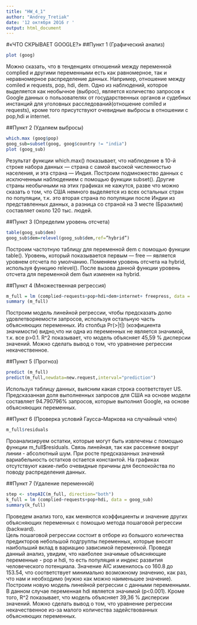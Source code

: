 ```yaml
---
title: "HW_4_1"
author: "Andrey_Tretiak"
date: '12 октября 2016 г '
output: html_document
---
```

#«ЧТО СКРЫВАЕТ GOOGLE?»
##Пункт 1 (Графический анализ)

```r
plot (goog)
```
 
 Можно сказать, что в тенденциях отношений между переменной complied и другими переменными есть как равномерное, так и неравномерное распределение данных. Например, отношение между comiled и requests, pop, hdi, dem. Одно из наблюдений, которое выделяется как необычное (выброс), является количество запросов к Google данных о пользователях от государственных органов и судебных инстанций для уголовных расследований(отношение comiled и requests), кроме того присутствуют очевидные выбросы в отношении с pop,hdi и internet.

##Пункт 2 (Удаляем выбросы)
```r
which.max (goog$pop)
goog_sub=subset(goog, goog$country != "india")
plot (goog_sub)
```
 
 Результат функции which.max() показывает, что наблюдение в 10-й строке набора данных — страна с самой высокой численностью населения, и эта страна — Индия. 
Построим подмножество данных с исключенным наблюдением с помощью функции subset(). Другие страны необычными на этих графиках не кажутся, разве что можно сказать о том, что США немного выделяется из всех остальных стран по популяции, т.к. это вторая страна по популяции после Индии из представленных данных, а разница со страной на 3 месте (Бразилия) составляет около 120 тыс. людей.

##Пункт 3 (Определим уровень отсчета)
```r
table(goog_sub$dem)
goog_sub$dem=relevel(goog_sub$dem,ref=”hybrid”)
```

 Построим частотную таблицу для переменной dem с помощью функции table(). Уровень, который показывается первым — free — является уровнем отсчета по умолчанию. 
 Поменяем уровень отсчета на hybrid, используя функцию relevel(). После вызова данной функции уровень отсчета для переменной dem был изменен на hybrid.
 
##Пункт 4 (Множественная регрессия)
```r
m_full = lm (complied~requests+pop+hdi+dem+internet+ freepress, data = goog_sub)
summary (m_full)
```
 Построим модель линейной регрессии, чтобы предсказать долю удовлетворяемости запросов, используя остальную часть объясняющих переменных.
 Из столбца Pr(>|t|) (коэфициента значимости) видно,что ни одна из переменных не  является значимой, т.к. все p>0.1.
 R^2 показывает, что модель объясняет 45,59 % дисперсии значений. Можно сделать вывод о том, что уравнение регрессии некачественное.
 
##Пункт 5 (Прогноз)
```r
predict (m_full)
predict(m_full,newdata=new.request,interval="prediction")
```
 Используя таблицу данных, выясним какая строка соответствует US. Предсказанная доля выполненных запросов для США на основе модели составляет 94.790796% запросов, которые выполнил Google, на основе объясняющих переменных.
 
##Пункт 6 (Проверка условий Гаусса–Маркова на случайный член)
```r
m_full$residuals
```
 Проанализируем остатки, которые могут быть извлечены с помощью функции m_full$residuals. 
 Связь линейная, так как рассеяние вокруг линии - абсолютный шум. При росте предсказанных значений вариабельность остатков остается константой.
 На графиках отсутствуют какие-либо очевидные причины для беспокойства по поводу распределения данных.
 
##Пункт 7 (Удаление переменной)
```r
step <- stepAIC(m_full, direction="both")
k_full = lm (complied~requests+pop+hdi, data = goog_sub)
summary(k_full)
```

 Проведем анализ того, как меняются коэффициенты и значение других объясняющих переменных с помощью метода пошаговой регрессии (backward).  
 Цель пошаговой регрессии состоит в отборе из большого количества предикторов небольшой подгруппы переменных, которые вносят наибольший вклад в вариацию зависимой переменной.
 Проведя данный анализ, увидим, что наиболее значимые объясняющие переменные - pop и hdi, то есть популяция и индекс развития человеческого потенциала. Значение AIC изменилось со 160.8 до 153.54, что соответствует минимально возможному значению, как раз, что нам и необходимо (нужно как можно наименьшее значение).
 Построим новую модель линейной регрессии с данными переменными. В данном случае переменная hdi является значимой (p<0.001). Кроме того, R^2 показывает, что модель объясняет 39,36 % дисперсии значений. Можно сделать вывод о том, что уравнение регрессии некачественное из-за малого количества задействованных объясняющих переменных.